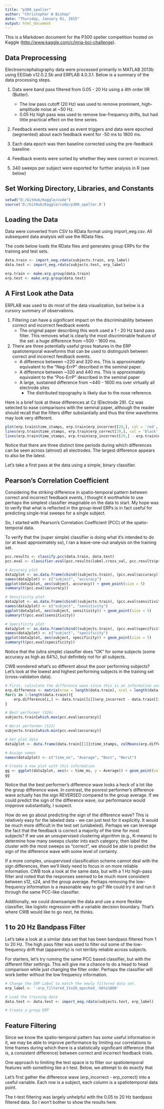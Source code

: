 ```yaml
---
title: "p300_speller"
author: "Christopher W Bishop"
date: "Thursday, January 01, 2015"
output: html_document
---
```


This is a Markdown document for the P300 speller competition hosted on Kaggle (<http://www.kaggle.com/c/inria-bci-challenge>).

Data Preprocessing
----------------

Electroencephalography data were processed primarily in MATLAB 2013b using EEGlab v12.0.2.5b and ERPLAB 4.0.3.1. Below is a summary of the data processing steps.

1. Data were band pass filtered from 0.05 - 20 Hz using a 4th order IIR (Butter).    
    + The low pass cutoff (20 Hz) was used to remove prominent, high-amplitude noise at ~50 Hz. 
    + 0.05 Hz high pass was used to remove low-frequency drifts, but had little practical effect on the time series.

2. Feedback events were used as event triggers and data were epoched (segmented) about each feedback event for -50 ms to 1800 ms. 

3. Each data epoch was then baseline corrected using the pre-feedback baseline.

4. Feedback events were sorted by whether they were correct or incorrect. 

5. 340 sweeps per subject were exported for further analysis in R (see below)

Set Working Directory, Libraries, and Constants
----------------
```r
setwd("D:/GitHub/Kaggle/code")
source('D:/GitHub/Kaggle/code/p300_speller.R')
```

Loading the Data
----------------

Data were converted from CSV to RData format using import_eeg.csv. All subsequent data analysis will use the RData files.

The code below loads the RData files and generates group ERPs for the training and test sets.

```r
data.train <- import_eeg.rdata(subjects.train, erp_label)
data.test <- import_eeg.rdata(subjects.test, erp_label)

erp.train <- make.erp.group(data.train)
erp.test <- make.erp.group(data.test)
```

A First Look athe Data
----------------

ERPLAB was used to do most of the data visualization, but below is a cursory summary of observations.

1. Filtering can have a significant impact on the discriminability between correct and incorrect feedback events
    + The original paper describing this work used a 1 - 20 Hz band pass filter. This removes what is clearly the most discriminable feature of the set: a huge difference from ~500 - 1600 ms. 

2. There are three potentially useful gross features in the ERP spatiotemporal waveforms that can be used to distinguish between correct and incorrect feedback events.
    + A difference between ~220 and 320 ms. This is approximately equivalent to the "Neg-ErrP" described in the seminal paper.
    + A difference between ~320 and 440 ms. This is approximately equivalent to the "Pos-ErrP" described in the seminal paper
    + A large, sustained difference from ~440 - 1600 ms over virtually all electrode sites
        + The distributed topography is likely due to the nose reference. 
        
Here is a brief look at these differences at Cz (Electrode 29). Cz was selected to ease comparisons with the seminal paper, although the reader should recall that the filters differ substantially and thus the time waveforms may look very different.

```r
plot(erp.train$time_stamps, erp.train$erp_incorrect[29,], col = 'red', lwd = 2, type = 'l')
lines(erp.train$time_stamps, erp.train$erp_correct[29,], col = 'black', lwd = 2)
lines(erp.train$time_stamps, erp.train$erp_incorrect[29,] - erp.train$erp_correct[29,], col = 'blue', lwd = 2)
```

Notice that there are three distinct time periods during which differences can be seen across (almost) all electrodes. The largest difference appears to also be the latest.

Let's take a first pass at the data using a simple, binary classifier.

Pearson's Correlation Coefficient
----------------

Considering the striking difference in spatio-temporal pattern between correct and incorrect feedback events, I thought it worthwhile to use perhaps the simplest classifier imaginable on the data to start. My hope was to verify that what is reflected in the group-level ERPs is in fact useful for predicting single-trial sweeps for a single subject.

So, I started with Pearson's Correlation Coefficient (PCC) of the spatio-temporal data.

To verify that the (super simple) classifier is doing what it's intended to do (or at least approximately so), I ran a leave-one-out analysis on the training set. 

```r


pcc.results <- classify.pcc(data.train, data.test)
pcc.eval <- classifier.eval(pcc.results$label.cross_val, pcc.results$prediction.cross_val)

# Accuracy plot
data2plot <- as.data.frame(cbind((subjects.train), (pcc.eval$accuracy)))
names(data2plot) <- c("subject", "accuracy")
ggplot(data2plot, aes(subject, accuracy)) + geom_point(size = 5)
summary(t(pcc.eval$accuracy))

# Sensitivity plot
data2plot <- as.data.frame(cbind((subjects.train), (pcc.eval$sensitivity)))
names(data2plot) <- c("subject", "sensitivity")
ggplot(data2plot, aes(subject, sensitivity)) + geom_point(size = 5)
summary(t(pcc.eval$sensitivity))

# Specificity plot
data2plot <- as.data.frame(cbind((subjects.train), (pcc.eval$specificity)))
names(data2plot) <- c("subject", "specificity")
ggplot(data2plot, aes(subject, specificity)) + geom_point(size = 5)
summary(t(pcc.eval$specificity))
```
Notice that the (ultra simple) classifier does "OK" for some subjects (some accuracy as high as 64%), but definitely not for all subjects. 

CWB wondered what's so different about the poor performing subjects? Let's look at the lowest and highest performing subjects in the training set (cross-validation data).

```r

# First, calculate the difference wave since this is an informative and concise metric.
erp.difference <- matrix(nrow = length(data.train), ncol = length(data.train[[1]]$erp_correct))
for(i in 1:length(data.train)){
    erp.difference[i,] <- data.train[[i]]$erp_incorrect - data.train[[i]]$erp_correct
}

# Best performer (S24)
subjects.train[which.max(pcc.eval$accuracy)]

# Worst performer (S12)
subjects.train[which.min(pcc.eval$accuracy)]

# Get plot data
data2plot <- data.frame(data.train[[1]]$time_stamps, colMeans(erp.difference), erp.difference[which.max(pcc.eval$accuracy),], erp.difference[which.min(pcc.eval$accuracy),])

# Assign names
names(data2plot) <- c("time_ms", "Average", "Best", "Worst")

# Create a new plot with this information
gg <- ggplot(data2plot, aes(x = time_ms, y = Average)) + geom_point(colour = 'black', size = 2) + geom_point(aes(x = time_ms, y = Best), colour = 'green') + geom_point(aes(x = time_ms, y = Worst), colour = 'red')
gg
```

Notice that the best performer's difference wave looks a heck of a lot like the group difference wave. In contrast, the poorest performer's difference wave actually has the sign REVERSED compared to the group average. If we could predict the sign of the difference wave, our performance would impprove substantially, I suspect.

How do we go about predicting the sign of the difference wave? This is relatively easy for the labeled data - we can just test for it explicitly. It would be much more difficult in the test set (unlabeled). Perhaps we can leverage the fact that the feedback is correct a majority of the time for most subjects? If we use an unsupervised clustering algorithm (e.g., K-means) to determine how many sweeps cluster into each category, then label the cluster with the most sweeps as "correct", we should be able to predict the sign of the difference wave with some level of certainty. 

If a more complex, unsupervised classification scheme cannot deal with the sign differences, then we'll likely need to focus in on more reliable information. CWB took a look at the same data, but with a 1 Hz high-pass filter and noted that the responses seemed to be much more consistent between s12, s24, and the group average. Perhaps removing the low-frequency information is a reasonable way to go? We could try it and run it through the same PCC-like classifier. 

Additionally, we could downsample the data and use a more flexible classifier, like logistic regression with a variable decision boundary. That's where CWB would like to go next, he thinks. 

1 to 20 Hz Bandpass Filter
-------

Let's take a look at a similar data set that has been bandpass filtered from 1 to 20 Hz. The high pass filter was used to filter out some of the low-frequency drift that (apparently) is not terribly reliable across subjects. 

For starters, let's try running the same PCC based classifier, but with the different filter settings. This will give me a chance to do a head to head comparison while just changing the filter order. Perhaps the classifier will work better without the low frequency information. 

```r

# Change the ERP Label to match the newly filtered data set. 
erp_label <- '-erp_filtered_1to20_epoched_-50to1800'

# Load the training data
data.test <- data.test <- import_eeg.rdata(subjects.test, erp_label)

# Create a group ERP

```

Feature Filtering
--------

Since we know the spatio-temporal pattern has *some* useful information in it, we may be able to improve performance by limiting our correlations to time frames during which there is a statistically significant difference (that is, a consistent difference) between correct and incorrect feedback trials.

One approach to limiting the test space is to filter our spatiotemporal features with something like a t-test. Below, we attempt to do exactly that

Let's first gather the difference wave (erp_incorrect - erp_correct) into a useful variable. Each row is a subject, each column is a spatiotemporal data point.

The t-test filtering was largely unhelpful with the 0.05 to 20 Hz bandpass filtered data. So I won't bother to show the results here. 


